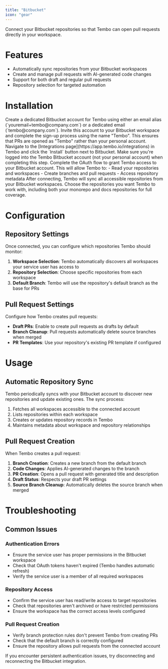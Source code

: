 ```yaml
---
title: "Bitbucket"
icon: "gear"
---
```


Connect your Bitbucket repositories so that Tembo can open pull requests directly in your workspace.

# Features

- Automatically sync repositories from your Bitbucket workspaces
- Create and manage pull requests with AI-generated code changes
- Support for both draft and regular pull requests
- Repository selection for targeted automation

# Installation

<Steps>
  <Step title="Create Service User">
    Create a dedicated Bitbucket account for Tembo using either an email alias
    (`youremail+tembo@company.com`) or a dedicated email (`tembo@company.com`).
    Invite this account to your Bitbucket workspace and complete the sign-up process
    using the name "Tembo". This ensures that PRs are opened as "Tembo" rather than
    your personal account.
  </Step>
  <Step title="Connect Integration">
    Navigate to the [Integrations page](https://app.tembo.io/integrations) in
    Tembo and click the `Install` button next to Bitbucket. Make sure you're logged
    into the Tembo Bitbucket account (not your personal account) when completing this
    step.
  </Step>
  <Step title="OAuth Authorization">
    Complete the OAuth flow to grant Tembo access to your Bitbucket account.
    This will allow Tembo to:
    - Read your repositories and workspaces
    - Create branches and pull requests
    - Access repository metadata
  </Step>
  <Step title="Select Repositories">
    After connecting, Tembo will sync all accessible repositories from your
    Bitbucket workspaces. Choose the repositories you want Tembo to work with,
    including both your monorepo and docs repositories for full coverage.
  </Step>
</Steps>

# Configuration

## Repository Settings

Once connected, you can configure which repositories Tembo should monitor:

1. **Workspace Selection**: Tembo automatically discovers all workspaces your service user has access to
2. **Repository Selection**: Choose specific repositories from each workspace
3. **Default Branch**: Tembo will use the repository's default branch as the base for PRs

## Pull Request Settings

Configure how Tembo creates pull requests:

- **Draft PRs**: Enable to create pull requests as drafts by default
- **Branch Cleanup**: Pull requests automatically delete source branches when merged
- **PR Templates**: Use your repository's existing PR template if configured

# Usage

## Automatic Repository Sync

Tembo periodically syncs with your Bitbucket account to discover new repositories and update existing ones. The sync process:

1. Fetches all workspaces accessible to the connected account
2. Lists repositories within each workspace
3. Creates or updates repository records in Tembo
4. Maintains metadata about workspace and repository relationships

## Pull Request Creation

When Tembo creates a pull request:

1. **Branch Creation**: Creates a new branch from the default branch
2. **Code Changes**: Applies AI-generated changes to the branch
3. **PR Creation**: Opens a pull request with generated title and description
4. **Draft Status**: Respects your draft PR settings
5. **Source Branch Cleanup**: Automatically deletes the source branch when merged

# Troubleshooting

## Common Issues

### Authentication Errors
- Ensure the service user has proper permissions in the Bitbucket workspace
- Check that OAuth tokens haven't expired (Tembo handles automatic refresh)
- Verify the service user is a member of all required workspaces

### Repository Access
- Confirm the service user has read/write access to target repositories
- Check that repositories aren't archived or have restricted permissions
- Ensure the workspace has the correct access levels configured

### Pull Request Creation
- Verify branch protection rules don't prevent Tembo from creating PRs
- Check that the default branch is correctly configured
- Ensure the repository allows pull requests from the connected account

If you encounter persistent authentication issues, try disconnecting and reconnecting the Bitbucket integration.
